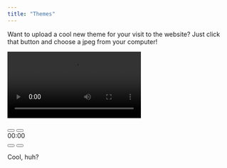 ```yaml
---
title: "Themes"
---
```


Want to upload a cool new theme for your visit to the website? Just click that button and choose a jpeg from your computer!


```{=html}

<div class="player">
  <video controls>
    <source src="/videos/BLOOD_OF_ANGELS.mp4" type="video/mp4" />
    <source src="/videos/BLOOD_OF_ANGELS.webm" type="video/webm" />
  </video>
  <p></p>
<div class="controls">
    <button class="play" data-icon="P" aria-label="play pause toggle"></button>
    <button class="stop" data-icon="S" aria-label="stop"></button>
    <div class="timer">
      <div></div>
      <span aria-label="timer">00:00</span>
    </div>
    <button class="rwd" data-icon="B" aria-label="rewind"></button>
    <button class="fwd" data-icon="F" aria-label="fast forward"></button>
  </div>
</div>


```


```{=js}

const media = document.querySelector("video");
const controls = document.querySelector(".controls");

const play = document.querySelector(".play");
const stop = document.querySelector(".stop");
const rwd = document.querySelector(".rwd");
const fwd = document.querySelector(".fwd");

const timerWrapper = document.querySelector(".timer");
const timer = document.querySelector(".timer span");
const timerBar = document.querySelector(".timer div");


play.addEventListener("click", playPauseMedia);


function playPauseMedia() {
  if (media.paused) {
    play.setAttribute("data-icon", "u");
    media.play();
  } else {
    play.setAttribute("data-icon", "P");
    media.pause();
  }
}


stop.addEventListener("click", stopMedia);
media.addEventListener("ended", stopMedia);


function stopMedia() {
  media.pause();
  media.currentTime = 0;
  play.setAttribute("data-icon", "P");
}


rwd.addEventListener("click", mediaBackward);
fwd.addEventListener("click", mediaForward);


let intervalFwd;
let intervalRwd;


function mediaBackward() {
  clearInterval(intervalFwd);
  fwd.classList.remove("active");

  if (rwd.classList.contains("active")) {
    rwd.classList.remove("active");
    clearInterval(intervalRwd);
    media.play();
  } else {
    rwd.classList.add("active");
    media.pause();
    intervalRwd = setInterval(windBackward, 200);
  }
}


function mediaForward() {
  clearInterval(intervalRwd);
  rwd.classList.remove("active");

  if (fwd.classList.contains("active")) {
    fwd.classList.remove("active");
    clearInterval(intervalFwd);
    media.play();
  } else {
    fwd.classList.add("active");
    media.pause();
    intervalFwd = setInterval(windForward, 200);
  }
}


function windBackward() {
  if (media.currentTime <= 3) {
    rwd.classList.remove("active");
    clearInterval(intervalRwd);
    stopMedia();
  } else {
    media.currentTime -= 3;
  }
}


function windForward() {
  if (media.currentTime >= media.duration - 3) {
    fwd.classList.remove("active");
    clearInterval(intervalFwd);
    stopMedia();
  } else {
    media.currentTime += 3;
  }
}


media.addEventListener("timeupdate", setTime);


function setTime() {
  const minutes = Math.floor(media.currentTime / 60);
  const seconds = Math.floor(media.currentTime - minutes * 60);

  const minuteValue = minutes.toString().padStart(2, "0");
  const secondValue = seconds.toString().padStart(2, "0");

  const mediaTime = `${minuteValue}:${secondValue}`;
  timer.textContent = mediaTime;

  const barLength =
    timerWrapper.clientWidth * (media.currentTime / media.duration);
  timerBar.style.width = `${barLength}px`;
}


rwd.classList.remove("active");
fwd.classList.remove("active");
clearInterval(intervalRwd);
clearInterval(intervalFwd);


```

Cool, huh?


